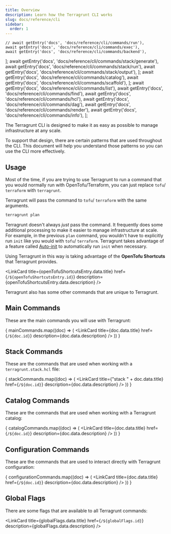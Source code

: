 ```yaml
---
title: Overview
description: Learn how the Terragrunt CLI works
slug: docs/reference/cli
sidebar:
  order: 1
---
```


    // await getEntry('docs', 'docs/reference/cli/commands/run'),
    await getEntry('docs', 'docs/reference/cli/commands/exec'),
    await getEntry('docs', 'docs/reference/cli/commands/backend'),
];
    await getEntry('docs', 'docs/reference/cli/commands/stack/generate'),
    await getEntry('docs', 'docs/reference/cli/commands/stack/run'),
    await getEntry('docs', 'docs/reference/cli/commands/stack/output'),
];
    await getEntry('docs', 'docs/reference/cli/commands/catalog'),
    await getEntry('docs', 'docs/reference/cli/commands/scaffold'),
];
    await getEntry('docs', 'docs/reference/cli/commands/list'),
    await getEntry('docs', 'docs/reference/cli/commands/find'),
    await getEntry('docs', 'docs/reference/cli/commands/hcl'),
    await getEntry('docs', 'docs/reference/cli/commands/dag'),
    await getEntry('docs', 'docs/reference/cli/commands/render'),
    await getEntry('docs', 'docs/reference/cli/commands/info'),
];

The Terragrunt CLI is designed to make it as easy as possible to manage infrastructure at any scale.

To support that design, there are certain patterns that are used throughout the CLI. This document will help you understand those patterns so you can use the CLI more effectively.

## Usage

Most of the time, if you are trying to use Terragrunt to run a command that you would normally run with OpenTofu/Terraform, you can just replace `tofu`/ `terraform` with `terragrunt`.

Terragrunt will pass the command to `tofu`/ `terraform` with the same arguments.

```bash
terragrunt plan
```

Terragrunt doesn't always _just_ pass the command. It frequently does some additional processing to make it easier to manage infrastructure at scale. For example, in the previous `plan` command, you wouldn't have to explicitly run `init` like you would with `tofu`/ `terraform`. Terragrunt takes advantage of a feature called [Auto-init](/docs/features/auto-init) to automatically run `init` when necessary.

Using Terragrunt in this way is taking advantage of the **OpenTofu Shortcuts** that Terragrunt provides.

<LinkCard title={openTofuShortcutsEntry.data.title} href={`/${openTofuShortcutsEntry.id}`} description={openTofuShortcutsEntry.data.description} />

Terragrunt also has some other commands that are unique to Terragrunt.

## Main Commands

These are the main commands you will use with Terragrunt:

{
    mainCommands.map((doc) => (
        <LinkCard title={doc.data.title} href={`/${doc.id}`} description={doc.data.description} />
    ))
}

## Stack Commands

These are the commands that are used when working with a `terragrunt.stack.hcl` file:

{
    stackCommands.map((doc) => (
        <LinkCard title={"stack " + doc.data.title} href={`/${doc.id}`} description={doc.data.description} />
    ))
}

## Catalog Commands

These are the commands that are used when working with a Terragrunt catalog:

{
    catalogCommands.map((doc) => (
        <LinkCard title={doc.data.title} href={`/${doc.id}`} description={doc.data.description} />
    ))
}

## Configuration Commands

These are the commands that are used to interact directly with Terragrunt configuration:

{
    configurationCommands.map((doc) => (
        <LinkCard title={doc.data.title} href={`/${doc.id}`} description={doc.data.description} />
    ))
}

## Global Flags

There are some flags that are available to all Terragrunt commands:

<LinkCard title={globalFlags.data.title} href={`/${globalFlags.id}`} description={globalFlags.data.description} />
